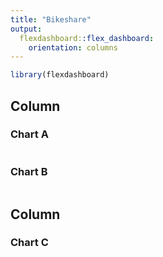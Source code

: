 ```yaml
---
title: "Bikeshare"
output: 
  flexdashboard::flex_dashboard:
    orientation: columns
---
```


```r
library(flexdashboard)
```

Column {.tabset}
-----------------------------------------------------------------------

### Chart A

```r

```

### Chart B

```r

```

Column
-----------------------------------------------------------------------

### Chart C

```r

```



